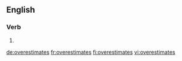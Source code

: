 ==English==

===Verb===
{{head|en|verb form}}

# {{en-third-person singular of|overestimate}}

[[de:overestimates]]
[[fr:overestimates]]
[[fi:overestimates]]
[[vi:overestimates]]